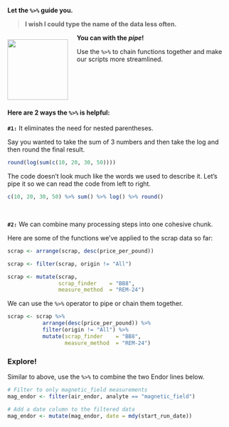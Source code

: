 
__Let the `%>%` guide you.__

>
> **I wish I could type the name of the data less often.**
>

![](../images/pipe.png){style="margin-right: 20px; width: 136px; float: left; margin-top: 12px;"}


__You can with the *pipe*!__ 

Use the `%>%` to chain functions together and make our scripts more streamlined.

<div style="clear: both;"></div>


#### Here are 2 ways the `%>%` is helpful: {-}


<div class="blockquote">
__`#1:`__ It eliminates the need for nested parentheses. 

Say you wanted to take the sum of 3 numbers and then take the log and then round the final result.
```{r maths, eval=F}
round(log(sum(c(10, 20, 30, 50))))

```


The code doesn't look much like the words we used to describe it. Let's pipe it so we can read the code from left to right.
```{r maths_better, eval = F}
c(10, 20, 30, 50) %>% sum() %>% log() %>% round()
```
</div>

<br>


<div class="blockquote">
__`#2:`__ We can combine many processing steps into one cohesive chunk.


Here are some of the functions we've applied to the scrap data so far:

```{r review, eval=F}
scrap <- arrange(scrap, desc(price_per_pound))

scrap <- filter(scrap, origin != "All")

scrap <- mutate(scrap, 
                scrap_finder    = "BB8",
                measure_method  = "REM-24")
```


We can use the `%>%` operator to pipe or chain them together.

```{r review-better, eval=F}

scrap <- scrap %>%
           arrange(desc(price_per_pound)) %>%
           filter(origin != "All") %>%
           mutate(scrap_finder    = "BB8",
                  measure_method  = "REM-24")

```

</div>


<div class="tip">
### <i class="fa fa-user-astronaut" style="color: green;"></i> Explore! {-}

Similar to above, use the `%>%` to combine the two Endor lines below.

```{r better_endor, eval=F}
# Filter to only magnetic_field measurements
mag_endor <- filter(air_endor, analyte == "magnetic_field")

# Add a date column to the filtered data
mag_endor <- mutate(mag_endor, date = mdy(start_run_date))
```
</div>

<br>
